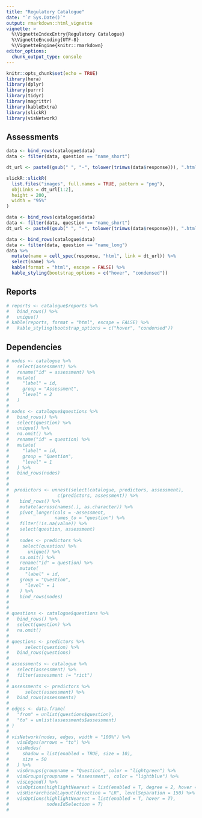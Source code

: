 ```yaml
---
title: "Regulatory Catalogue"
date: "`r Sys.Date()`"
output: rmarkdown::html_vignette
vignette: >
  %\VignetteIndexEntry{Regulatory Catalogue}
  %\VignetteEncoding{UTF-8}  
  %\VignetteEngine{knitr::rmarkdown}
editor_options: 
  chunk_output_type: console
---
```


```r
knitr::opts_chunk$set(echo = TRUE)
library(hera)
library(dplyr)
library(purrr)
library(tidyr)
library(magrittr)
library(kableExtra)
library(slickR)
library(visNetwork)
```

## Assessments

```r

data <- bind_rows(catalogue$data)
data <- filter(data, question == "name_short")

dt_url <- paste0(gsub(" ", "-", tolower(trimws(data$response))), ".html")

slickR::slickR(
  list.files("images", full.names = TRUE, pattern = "png"),
  objLinks = dt_url[1:2],
  height = 200,
  width = "95%"
)
```

  

```r

data <- bind_rows(catalogue$data)
data <- filter(data, question == "name_short")
dt_url <- paste0(gsub(" ", "-", tolower(trimws(data$response))), ".html")

data <- bind_rows(catalogue$data)
data <- filter(data, question == "name_long")
data %>%
  mutate(name = cell_spec(response, "html", link = dt_url)) %>%
  select(name) %>% 
  kable(format = "html", escape = FALSE) %>%
  kable_styling(bootstrap_options = c("hover", "condensed"))
```

## Reports

```r

# reports <- catalogue$reports %>%
#   bind_rows() %>%
#   unique()
# kable(reports, format = "html", escape = FALSE) %>%
#   kable_styling(bootstrap_options = c("hover", "condensed"))
```

## Dependencies

```r
# nodes <- catalogue %>%
#   select(assessment) %>%
#   rename("id" = assessment) %>%
#   mutate(
#     "label" = id,
#     group = "Assessment",
#     "level" = 2
#   )
# 
# nodes <- catalogue$questions %>%
#   bind_rows() %>%
#   select(question) %>%
#   unique() %>%
#   na.omit() %>%
#   rename("id" = question) %>%
#   mutate(
#     "label" = id,
#     group = "Question",
#     "level" = 1
#   ) %>%
#   bind_rows(nodes)
# 
# 
#  predictors <- unnest(select(catalogue, predictors, assessment),
#                  c(predictors, assessment)) %>%
#    bind_rows() %>% 
#    mutate(across(names(.), as.character)) %>% 
#    pivot_longer(cols = -assessment, 
#                 names_to = "question") %>% 
#    filter(!is.na(value)) %>% 
#    select(question, assessment) 
#  
#    nodes <- predictors %>% 
#     select(question) %>% 
#       unique() %>%
#    na.omit() %>%
#    rename("id" = question) %>%
#    mutate(
#      "label" = id,
#    group = "Question",
#      "level" = 1
#    ) %>%
#    bind_rows(nodes)
# 
# 
# questions <- catalogue$questions %>%
#   bind_rows() %>%
#   select(question) %>%
#   na.omit()
# 
# questions <- predictors %>%
#      select(question) %>% 
#   bind_rows(questions)
# 
# assessments <- catalogue %>% 
#   select(assessment) %>% 
#   filter(assessment != "rict")
# 
# assessments <- predictors %>%
#      select(assessment) %>% 
#   bind_rows(assessments)
# 
# edges <- data.frame(
#   "from" = unlist(questions$question),
#   "to" = unlist(assessments$assessment)
# )
# 
# visNetwork(nodes, edges, width = "100%") %>%
#   visEdges(arrows = "to") %>%
#   visNodes(
#     shadow = list(enabled = TRUE, size = 10),
#     size = 50
#   ) %>%
#   visGroups(groupname = "Question", color = "lightgreen") %>%
#   visGroups(groupname = "Assessment", color = "lightblue") %>%
#   visLegend() %>%
#   visOptions(highlightNearest = list(enabled = T, degree = 2, hover = T)) %>%
#   visHierarchicalLayout(direction = "LR", levelSeparation = 150) %>%
#   visOptions(highlightNearest = list(enabled = T, hover = T), 
#              nodesIdSelection = T)
#   


```
